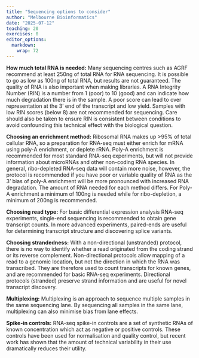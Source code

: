 ```yaml
---
title: "Sequencing options to consider"
author: "Melbourne Bioinformatics"
date: "2025-07-12"
teaching: 20
exercises: 0
editor_options: 
  markdown: 
    wrap: 72
---
```


**How much total RNA is needed:**
Many sequencing centres such as AGRF recommend at least 250ng of total RNA for RNA sequencing. It is possible to go as low as 100ng of total RNA, but results are not guaranteed. The quality of RNA is also important when making libraries. A RNA Integrity Number (RIN) is a number from 1 (poor) to 10 (good) and can indicate how much degradation there is in the sample. A poor score can lead to over representation at the 3’ end of the transcript and low yield. Samples with low RIN scores (below 8) are not recommended for sequencing. Care should also be taken to ensure RIN is consistent between conditions to avoid confounding this technical effect with the biological question.

**Choosing an enrichment method:**
Ribosomal RNA makes up >95% of total cellular RNA, so a preparation for RNA-seq must either enrich for mRNA using poly-A enrichment, or deplete rRNA. Poly-A enrichment is recommended for most standard RNA-seq experiments, but will not provide information about microRNAs and other non-coding RNA species. In general, ribo-depleted RNA-seq data will contain more noise, however, the protocol is recommended if you have poor or variable quality of RNA as the 3’ bias of poly-A enrichment will be more pronounced with increased RNA degradation. The amount of RNA needed for each method differs. For Poly-A enrichment a minimum of 100ng is needed while for ribo-depletion, a minimum of 200ng is recommended.

**Choosing read type:**
For basic differential expression analysis RNA-seq experiments, single-end sequencing is recommended to obtain gene transcript counts. In more advanced experiments, paired-ends are useful for determining transcript structure and discovering splice variants.

**Choosing strandedness:**
With a non-directional (unstranded) protocol, there is no way to identify whether a read originated from the coding strand or its reverse complement. Non-directional protocols allow mapping of a read to a genomic location, but not the direction in which the RNA was transcribed. They are therefore used to count transcripts for known genes, and are recommended for basic RNA-seq experiments. Directional protocols (stranded) preserve strand information and are useful for novel transcript discovery.

**Multiplexing:**
Multiplexing is an approach to sequence multiple samples in the same sequencing lane. By sequencing all samples in the same lane, multiplexing can also minimise bias from lane effects.

**Spike-in controls:**
RNA-seq spike-in controls are a set of synthetic RNAs of known concentration which act as negative or positive controls. These controls have been used for normalisation and quality control, but recent work has shown that the amount of technical variability in their use dramatically reduces their utility.
